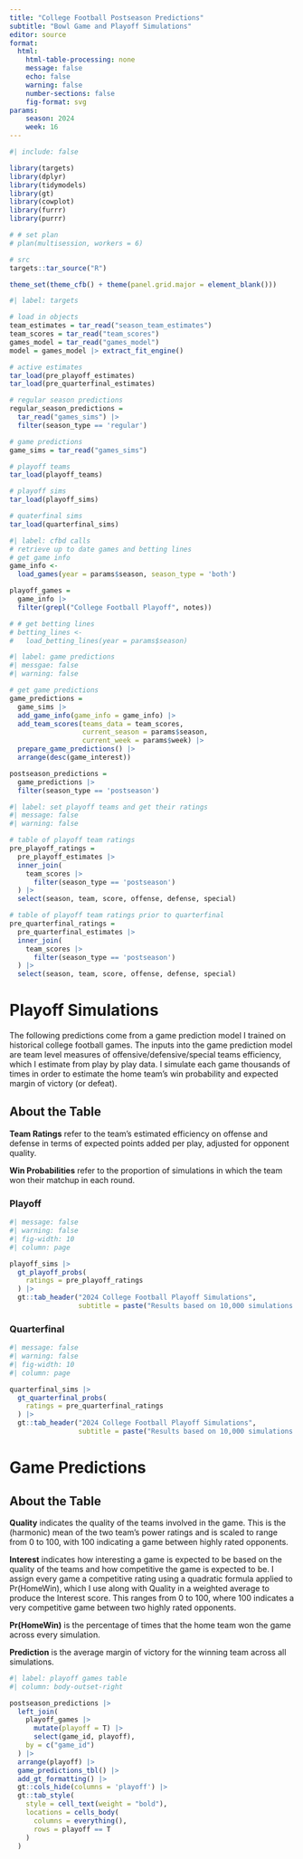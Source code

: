 ```yaml
---
title: "College Football Postseason Predictions"
subtitle: "Bowl Game and Playoff Simulations"
editor: source
format:
  html:
    html-table-processing: none
    message: false
    echo: false
    warning: false
    number-sections: false
    fig-format: svg
params:
    season: 2024
    week: 16
---
```


```r
#| include: false

library(targets)
library(dplyr)
library(tidymodels)
library(gt)
library(cowplot)
library(furrr)
library(purrr)

# # set plan
# plan(multisession, workers = 6)

# src
targets::tar_source("R")

theme_set(theme_cfb() + theme(panel.grid.major = element_blank()))

```

```r
#| label: targets

# load in objects
team_estimates = tar_read("season_team_estimates")
team_scores = tar_read("team_scores")
games_model = tar_read("games_model")
model = games_model |> extract_fit_engine()

# active estimates
tar_load(pre_playoff_estimates)
tar_load(pre_quarterfinal_estimates)

# regular season predictions
regular_season_predictions = 
  tar_read("games_sims") |>
  filter(season_type == 'regular')

# game predictions
game_sims = tar_read("games_sims")

# playoff teams
tar_load(playoff_teams)

# playoff sims
tar_load(playoff_sims)

# quaterfinal sims
tar_load(quarterfinal_sims)

```

```r
#| label: cfbd calls
# retrieve up to date games and betting lines
# get game info
game_info <-
  load_games(year = params$season, season_type = 'both')

playoff_games = 
  game_info |>
  filter(grepl("College Football Playoff", notes))

# # get betting lines
# betting_lines <-
#   load_betting_lines(year = params$season)

```

```r
#| label: game predictions
#| messgae: false
#| warning: false

# get game predictions
game_predictions =
  game_sims |>
  add_game_info(game_info = game_info) |>
  add_team_scores(teams_data = team_scores,
                  current_season = params$season,
                  current_week = params$week) |>
  prepare_game_predictions() |>
  arrange(desc(game_interest))

postseason_predictions = 
  game_predictions |>
  filter(season_type == 'postseason')

```

```r
#| label: set playoff teams and get their ratings
#| message: false
#| warning: false

# table of playoff team ratings
pre_playoff_ratings = 
  pre_playoff_estimates |>
  inner_join(
    team_scores |>
      filter(season_type == 'postseason')
  ) |>
  select(season, team, score, offense, defense, special)

# table of playoff team ratings prior to quarterfinal
pre_quarterfinal_ratings = 
  pre_quarterfinal_estimates |>
  inner_join(
    team_scores |>
      filter(season_type == 'postseason')
  ) |>
  select(season, team, score, offense, defense, special)

```

# Playoff Simulations

The following predictions come from a game prediction model I trained on historical college football games. The inputs into the game prediction model are team level measures of offensive/defensive/special teams efficiency, which I estimate from play by play data. I simulate each game thousands of times in order to estimate the home team's win probability and expected margin of victory (or defeat).

::: {.callout-note collapse="false"}

## About the Table

**Team Ratings** refer to the team's estimated efficiency on offense and defense in terms of expected points added per play, adjusted for opponent quality.

**Win Probabilities** refer to the proportion of simulations in which the team won their matchup in each round. 

:::

::: {.panel-tabset .nav-pills}

### Playoff

```r
#| message: false
#| warning: false
#| fig-width: 10
#| column: page

playoff_sims |>
  gt_playoff_probs(
    ratings = pre_playoff_ratings
  ) |>
  gt::tab_header("2024 College Football Playoff Simulations",
                 subtitle = paste("Results based on 10,000 simulations from team efficiency model"))
```

### Quarterfinal

```r
#| message: false
#| warning: false
#| fig-width: 10
#| column: page

quarterfinal_sims |>
  gt_quarterfinal_probs(
    ratings = pre_quarterfinal_ratings
  ) |>
  gt::tab_header("2024 College Football Playoff Simulations",
                 subtitle = paste("Results based on 10,000 simulations from team efficiency model"))
```
:::


# Game Predictions

::: {.callout-note collapse="false"}

## About the Table

**Quality** indicates the quality of the teams involved in the game. This is the (harmonic) mean of the two team’s power ratings and is scaled to range from 0 to 100, with 100 indicating a game between highly rated opponents.

**Interest** indicates how interesting a game is expected to be based on the quality of the teams and how competitive the game is expected to be. I assign every game a competitive rating using a quadratic formula applied to Pr(HomeWin), which I use along with Quality in a weighted average to produce the Interest score. This ranges from 0 to 100, where 100 indicates a very competitive game between two highly rated opponents.

**Pr(HomeWin)** is the percentage of times that the home team won the game across every simulation.

**Prediction** is the average margin of victory for the winning team across all simulations.

:::

```r
#| label: playoff games table
#| column: body-outset-right

postseason_predictions |>
  left_join(
    playoff_games |>
      mutate(playoff = T) |>
      select(game_id, playoff),
    by = c("game_id")
  ) |>
  arrange(playoff) |>
  game_predictions_tbl() |>
  add_gt_formatting() |>
  gt::cols_hide(columns = 'playoff') |>
  gt::tab_style(
    style = cell_text(weight = "bold"),
    locations = cells_body(
      columns = everything(),
      rows = playoff == T
    )
  )

```
